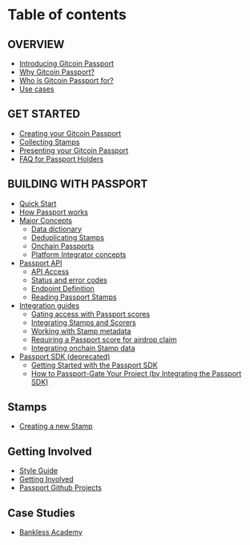 # Table of contents

## OVERVIEW

* [Introducing Gitcoin Passport](introduction.mdx)
* [Why Gitcoin Passport?](overview/readme.md)
* [Who is Gitcoin Passport for?](overview/presenting-your-passport.md)
* [Use cases](overview/use-cases.md)

## GET STARTED

* [Creating your Gitcoin Passport](get-started/creating-your-passport.md)
* [Collecting Stamps](get-started/collecting-stamps.md)
* [Presenting your Gitcoin Passport](get-started/presenting-your-passport.md)
* [FAQ for Passport Holders](get-started/faq.md)

## BUILDING WITH PASSPORT

* [Quick Start](building-with-passport/quick-start-guide.md)
* [How Passport works](building-with-passport/how-it-works.md)
* [Major Concepts](building-with-passport/major-concepts.md)
  * [Data dictionary](building-with-passport/major-concepts/data-dictionary.md)
  * [Deduplicating Stamps](get-started/deduplicating-stamps.md)
  * [Onchain Passports](building-with-passport/major-concepts/onchain-passports.md)
  * [Platform Integrator concepts](building-with-passport/major-concepts/platform-integrator-concepts.md)
* [Passport API](building-with-passport/scorer-api/README.md)
  * [API Access](building-with-passport/scorer-api/api-access.md)
  * [Status and error codes](building-with-passport/scorer-api/status-and-error-codes.md)
  * [Endpoint Definition](building-with-passport/scorer-api/endpoint-definition.md)
  * [Reading Passport Stamps](get-started/reading-passport-stamps.md)
* [Integration guides](building-with-passport/integration-guides/README.md)
  * [Gating access with Passport scores](building-with-passport/integration-guides/gating-access-with-passport-scores.md)
  * [Integrating Stamps and Scorers](building-with-passport/integration-guides/integrating-stamps-and-scorers.md)
  * [Working with Stamp metadata](building-with-passport/integration-guides/working-with-stamp-metadata.md)
  * [Requiring a Passport score for airdrop claim](building-with-passport/integration-guides/requiring-a-passport-score-for-airdrop-claim.md)
  * [Integrating onchain Stamp data](building-with-passport/integration-guides/integrating-onchain-stamp-data.md)
* [Passport SDK (deprecated)](building-with-passport/passport-sdk-deprecated/README.md)
  * [Getting Started with the Passport SDK](building-with-passport/passport-sdk-deprecated/getting-started.md)
  * [How to Passport-Gate Your Project (by Integrating the Passport SDK)](building-with-passport/passport-sdk-deprecated/integrating-passport-in-your-dapp.md)

## Stamps

* [Creating a new Stamp](stamps/integrating-a-new-stamp.md)

## Getting Involved

* [Style Guide](getting-involved/style-guide.md)
* [Getting Involved](getting-involved/getting-involved.md)
* [Passport Github Projects](getting-involved/passport-github-projects.md)

## Case Studies

* [Bankless Academy](case-studies/bankless-academy.md)
